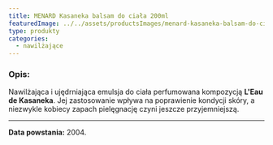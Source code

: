 ```yaml
---
title: MENARD Kasaneka balsam do ciała 200ml
featuredImage: ../../assets/productsImages/menard-kasaneka-balsam-do-ciala-200ml.png
type: produkty
categories:
  - nawilżające
---
```


<h3>Opis:</h3>

Nawilżająca i ujędrniająca emulsja do ciała perfumowana kompozycją **L'Eau de Kasaneka**. Jej zastosowanie wpływa na poprawienie kondycji skóry, a niezwykle kobiecy zapach pielęgnację czyni jeszcze przyjemniejszą.

---

**Data powstania:** 2004.
